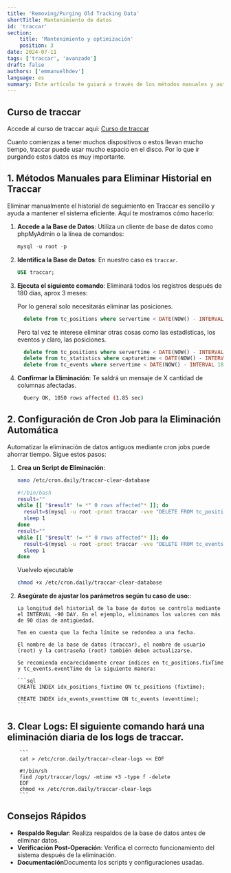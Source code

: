 ```yaml
---
title: 'Removing/Purging Old Tracking Data'
shortTitle: Mantenimiento de datos
id: 'traccar'
section:
    title: 'Mantenimiento y optimización'
    position: 3
date: 2024-07-11
tags: ['traccar', 'avanzado']
draft: false
authors: ['emmanuelhdev']
language: es
summary: Este artículo te guiará a través de los métodos manuales y automáticos para purgar datos antiguos en Traccar, asegurando un sistema optimizado y eficiente.
---
```

## Curso de traccar

Accede al curso de traccar aqui: [Curso de traccar](/cursos/curso-de-traccar-desde-cero-hasta-avanzado)

Cuanto comienzas a tener muchos dispositivos o estos llevan mucho tiempo, traccar puede usar mucho espacio en el disco. Por lo que ir purgando estos datos es muy importante.

## 1. Métodos Manuales para Eliminar Historial en Traccar

Eliminar manualmente el historial de seguimiento en Traccar es sencillo y ayuda a mantener el sistema eficiente. Aquí te mostramos cómo hacerlo:

1. **Accede a la Base de Datos**: Utiliza un cliente de base de datos como phpMyAdmin o la línea de comandos:

   ```sql
   mysql -u root -p
   ```

2. **Identifica la Base de Datos**: En nuestro caso es `traccar`.

   ```sql
   USE traccar;
   ```
3. **Ejecuta el siguiente comando**: Eliminará todos los registros después de 180 días, aprox 3 meses:

   Por lo general solo necesitarás eliminar las posiciones.

   ```sql
     delete from tc_positions where servertime < DATE(NOW() - INTERVAL 180 day);
   ```

   Pero tal vez te interese eliminar otras cosas como las estadísticas, los eventos y claro, las posiciones.

   ```sql
     delete from tc_positions where servertime < DATE(NOW() - INTERVAL 180 day);
     delete from tc_statistics where capturetime < DATE(NOW() - INTERVAL 180 day);
     delete from tc_events where servertime < DATE(NOW() - INTERVAL 180 day);
   ```

4. **Confirmar la Eliminación**: Te saldrá un mensaje de X cantidad de columnas afectadas.
   ```bash
     Query OK, 1050 rows affected (1.85 sec)
   ```

## 2. Configuración de Cron Job para la Eliminación Automática

Automatizar la eliminación de datos antiguos mediante cron jobs puede ahorrar tiempo. Sigue estos pasos:

1.  **Crea un Script de Eliminación**:

    ```sh
    nano /etc/cron.daily/traccar-clear-database
    ```

    ```sh
    #!/bin/bash
    result=""
    while [[ "$result" != *" 0 rows affected"* ]]; do
      result=$(mysql -u root -proot traccar -vve "DELETE FROM tc_positions WHERE fixTime < DATE(DATE_ADD(NOW(), INTERVAL -90 DAY)) AND id NOT IN (SELECT positionId FROM tc_devices WHERE positionid IS NOT NULL) LIMIT 10000")
      sleep 1
    done
    result=""
    while [[ "$result" != *" 0 rows affected"* ]]; do
      result=$(mysql -u root -proot traccar -vve "DELETE FROM tc_events WHERE eventTime < DATE(DATE_ADD(NOW(), INTERVAL -90 DAY)) LIMIT 10000")
      sleep 1
    done
    ```

    Vuelvelo ejecutable

    ```sh
    chmod +x /etc/cron.daily/traccar-clear-database
    ```

2.  **Asegúrate de ajustar los parámetros según tu caso de uso:**:

        La longitud del historial de la base de datos se controla mediante el INTERVAL -90 DAY. En el ejemplo, eliminamos los valores con más de 90 días de antigüedad.

        Ten en cuenta que la fecha límite se redondea a una fecha.

        El nombre de la base de datos (traccar), el nombre de usuario (root) y la contraseña (root) también deben actualizarse.

        Se recomienda encarecidamente crear índices en tc_positions.fixTime y tc_events.eventTime de la siguiente manera:

        ```sql
        CREATE INDEX idx_positions_fixtime ON tc_positions (fixtime);

        CREATE INDEX idx_events_eventtime ON tc_events (eventtime);
        ```

## 3. **Clear Logs**: El siguiente comando hará una eliminación diaria de los logs de traccar.

        ```
        cat > /etc/cron.daily/traccar-clear-logs << EOF

        #!/bin/sh
        find /opt/traccar/logs/ -mtime +3 -type f -delete
        EOF
        chmod +x /etc/cron.daily/traccar-clear-logs
        ```

## Consejos Rápidos

- **Respaldo Regular**: Realiza respaldos de la base de datos antes de eliminar datos.
- **Verificación Post-Operación**: Verifica el correcto funcionamiento del sistema después de la eliminación.
- **Documentación**Documenta los scripts y configuraciones usadas.
